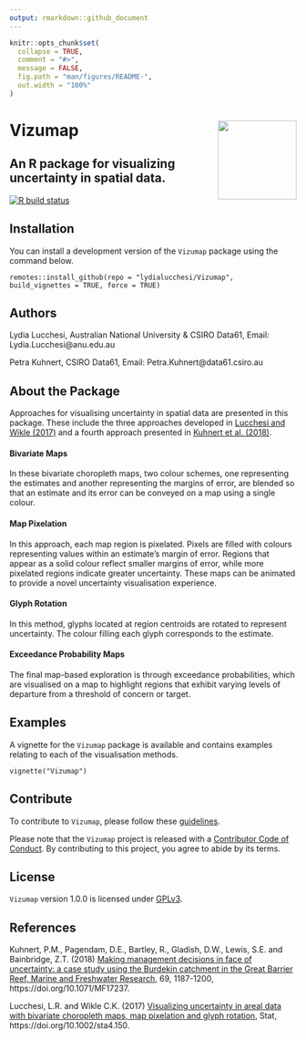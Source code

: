 ```yaml
---
output: rmarkdown::github_document
---
```


<!-- README.md is generated from README.Rmd. Please edit that file -->

```r
knitr::opts_chunk$set(
  collapse = TRUE,
  comment = "#>",
  message = FALSE,
  fig.path = "man/figures/README-",
  out.width = "100%"
)
```

# Vizumap <img src='man/figures/Vizumap_Hex.png' align="right" height="138.5" />
## An R package for visualizing uncertainty in spatial data. 

[![R build status](https://github.com/lydialucchesi/Vizumap/workflows/R-CMD-check/badge.svg)](https://github.com/lydialucchesi/Vizumap/actions)

## Installation

You can install a development version of the `Vizumap` package using the command below.

```
remotes::install_github(repo = "lydialucchesi/Vizumap", build_vignettes = TRUE, force = TRUE)
```

## Authors

Lydia Lucchesi, Australian National University & CSIRO Data61,  Email: Lydia.Lucchesi@anu.edu.au

Petra Kuhnert, CSIRO Data61, Email: Petra.Kuhnert@data61.csiro.au 

## About the Package

Approaches for visualising uncertainty in spatial data are presented in this package. These include the three approaches developed in [Lucchesi and Wikle (2017)](http://faculty.missouri.edu/~wiklec/LucchesiWikle2017Stat) and a fourth approach presented in [Kuhnert et al. (2018)](https://publications.csiro.au/publications/#publication/PIcsiro:EP168206).

#### Bivariate Maps

In these bivariate choropleth maps, two colour schemes, one representing the estimates and another representing the margins of error, are blended so that an estimate and its error can be conveyed on a map using a single colour. 

#### Map Pixelation

In this approach, each map region is pixelated. Pixels are filled with colours representing values within an estimate's margin of error. Regions that appear as a solid colour reflect smaller margins of error, while more pixelated regions indicate greater uncertainty. These maps can be animated to provide a novel uncertainty visualisation experience.

#### Glyph Rotation

In this method, glyphs located at region centroids are rotated to represent uncertainty. The colour filling each glyph corresponds to the estimate.

#### Exceedance Probability Maps

The final map-based exploration is through exceedance probabilities, which are visualised on a map to highlight regions that exhibit varying levels of departure from a threshold of concern or target. 

## Examples

A vignette for the `Vizumap` package is available and contains examples relating to each of the visualisation methods.

```
vignette("Vizumap")
```

## Contribute

To contribute to `Vizumap`, please follow these [guidelines](CONTRIBUTING.md).

Please note that the `Vizumap` project is released with a [Contributor Code of Conduct](CONDUCT.md). By contributing to this project, you agree to abide by its terms.

## License

`Vizumap` version 1.0.0 is licensed under [GPLv3](LICENSE.md).

## References

Kuhnert, P.M., Pagendam, D.E., Bartley, R., Gladish, D.W., Lewis, S.E. and Bainbridge, Z.T. (2018) [Making management decisions in face of uncertainty: a case study using the Burdekin catchment in the Great Barrier Reef, Marine and Freshwater Research](https://publications.csiro.au/publications/#publication/PIcsiro:EP168206), 69, 1187-1200, https://doi.org/10.1071/MF17237.

Lucchesi, L.R. and Wikle C.K. (2017) [Visualizing uncertainty in areal data with bivariate choropleth maps, map pixelation and glyph rotation](http://faculty.missouri.edu/~wiklec/LucchesiWikle2017Stat), Stat, https://doi.org/10.1002/sta4.150.
